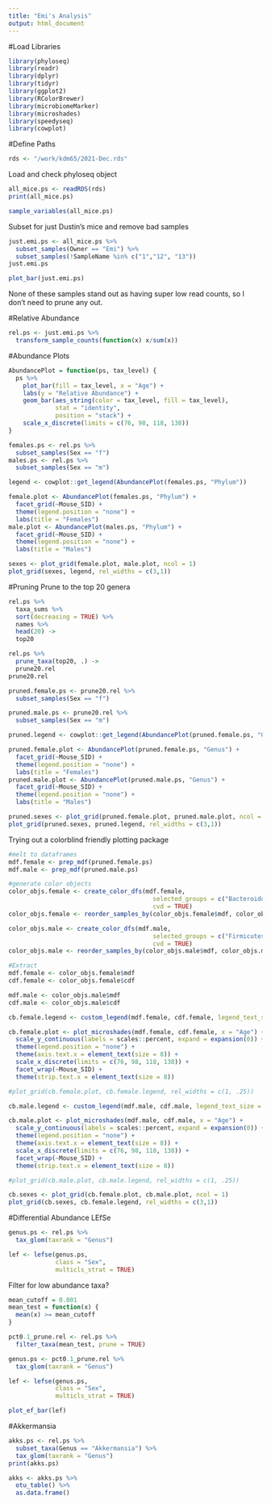 ```yaml
---
title: "Emi's Analysis"
output: html_document
---
```


#Load Libraries
```r
library(phyloseq)
library(readr)
library(dplyr)
library(tidyr)
library(ggplot2)
library(RColorBrewer)
library(microbiomeMarker)
library(microshades)
library(speedyseq)
library(cowplot)
```

#Define Paths
```r
rds <- "/work/kdm65/2021-Dec.rds"
```

Load and check phyloseq object
```r
all_mice.ps <- readRDS(rds)
print(all_mice.ps)
```

```r
sample_variables(all_mice.ps)
```

Subset for just Dustin's mice and remove bad samples
```r
just.emi.ps <- all_mice.ps %>%
  subset_samples(Owner == "Emi") %>%
  subset_samples(!SampleName %in% c("1","12", "13"))
just.emi.ps
```

```r
plot_bar(just.emi.ps)
```
None of these samples stand out as having super low read counts, so I don't need to prune any out.

#Relative Abundance
```r
rel.ps <- just.emi.ps %>%
  transform_sample_counts(function(x) x/sum(x))
```

#Abundance Plots
```r
AbundancePlot = function(ps, tax_level) {
  ps %>%
    plot_bar(fill = tax_level, x = "Age") +
    labs(y = "Relative Abundance") +
    geom_bar(aes_string(color = tax_level, fill = tax_level),
             stat = "identity",
             position = "stack") +
    scale_x_discrete(limits = c(76, 98, 118, 138))
}
```

```r
females.ps <- rel.ps %>%
  subset_samples(Sex == "f")
males.ps <- rel.ps %>%
  subset_samples(Sex == "m")
```

```r
legend <- cowplot::get_legend(AbundancePlot(females.ps, "Phylum"))

female.plot <- AbundancePlot(females.ps, "Phylum") +
  facet_grid(~Mouse_SID) +
  theme(legend.position = "none") +
  labs(title = "Females")
male.plot <- AbundancePlot(males.ps, "Phylum") +
  facet_grid(~Mouse_SID) +
  theme(legend.position = "none") +
  labs(title = "Males")

sexes <- plot_grid(female.plot, male.plot, ncol = 1)
plot_grid(sexes, legend, rel_widths = c(3,1))
```

#Pruning
Prune to the top 20 genera
```r
rel.ps %>%
  taxa_sums %>%
  sort(decreasing = TRUE) %>%
  names %>%
  head(20) ->
  top20

rel.ps %>%
  prune_taxa(top20, .) ->
  prune20.rel
prune20.rel
```

```r
pruned.female.ps <- prune20.rel %>%
  subset_samples(Sex == "f")

pruned.male.ps <- prune20.rel %>%
  subset_samples(Sex == "m")
```

```r
pruned.legend <- cowplot::get_legend(AbundancePlot(pruned.female.ps, "Genus"))

pruned.female.plot <- AbundancePlot(pruned.female.ps, "Genus") +
  facet_grid(~Mouse_SID) +
  theme(legend.position = "none") +
  labs(title = "Females")
pruned.male.plot <- AbundancePlot(pruned.male.ps, "Genus") +
  facet_grid(~Mouse_SID) +
  theme(legend.position = "none") +
  labs(title = "Males")

pruned.sexes <- plot_grid(pruned.female.plot, pruned.male.plot, ncol = 1)
plot_grid(pruned.sexes, pruned.legend, rel_widths = c(3,1))
```

Trying out a colorblind friendly plotting package

```r
#melt to dataframes
mdf.female <- prep_mdf(pruned.female.ps)
mdf.male <- prep_mdf(pruned.male.ps)

#generate color objects
color_objs.female <- create_color_dfs(mdf.female,
                                        selected_groups = c("Bacteroidota", "Firmicutes", "Verrucomicrobiota"),
                                        cvd = TRUE)
color_objs.female <- reorder_samples_by(color_objs.female$mdf, color_objs.female$cdf)

color_objs.male <- create_color_dfs(mdf.male,
                                        selected_groups = c("Firmicutes", "Verrucomicrobiota"),
                                        cvd = TRUE)
color_objs.male <- reorder_samples_by(color_objs.male$mdf, color_objs.male$cdf)

#Extract
mdf.female <- color_objs.female$mdf
cdf.female <- color_objs.female$cdf

mdf.male <- color_objs.male$mdf
cdf.male <- color_objs.male$cdf
```

```r
cb.female.legend <- custom_legend(mdf.female, cdf.female, legend_text_size = 15)

cb.female.plot <- plot_microshades(mdf.female, cdf.female, x = "Age") +
  scale_y_continuous(labels = scales::percent, expand = expansion(0)) +
  theme(legend.position = "none") +
  theme(axis.text.x = element_text(size = 8)) +
  scale_x_discrete(limits = c(76, 98, 118, 138)) +
  facet_wrap(~Mouse_SID) +
  theme(strip.text.x = element_text(size = 8))

#plot_grid(cb.female.plot, cb.female.legend, rel_widths = c(1, .25))
```

```r
cb.male.legend <- custom_legend(mdf.male, cdf.male, legend_text_size = 15)

cb.male.plot <- plot_microshades(mdf.male, cdf.male, x = "Age") +
  scale_y_continuous(labels = scales::percent, expand = expansion(0)) +
  theme(legend.position = "none") +
  theme(axis.text.x = element_text(size = 8)) +
  scale_x_discrete(limits = c(76, 98, 118, 138)) +
  facet_wrap(~Mouse_SID) +
  theme(strip.text.x = element_text(size = 8))

#plot_grid(cb.male.plot, cb.male.legend, rel_widths = c(1, .25))
```

```r
cb.sexes <- plot_grid(cb.female.plot, cb.male.plot, ncol = 1)
plot_grid(cb.sexes, cb.female.legend, rel_widths = c(3,1))
```

#Differential Abundance
LEfSe
```r
genus.ps <- rel.ps %>%
  tax_glom(taxrank = "Genus")

lef <- lefse(genus.ps,
             class = "Sex",
             multicls_strat = TRUE)
```

Filter for low abundance taxa?
```r
mean_cutoff = 0.001
mean_test = function(x) {
  mean(x) >= mean_cutoff
}

pct0.1_prune.rel <- rel.ps %>%
  filter_taxa(mean_test, prune = TRUE)
```

```r
genus.ps <- pct0.1_prune.rel %>%
  tax_glom(taxrank = "Genus")

lef <- lefse(genus.ps,
             class = "Sex",
             multicls_strat = TRUE)
```

```r
plot_ef_bar(lef)
```

#Akkermansia
```r
akks.ps <- rel.ps %>%
  subset_taxa(Genus == "Akkermansia") %>%
  tax_glom(taxrank = "Genus")
print(akks.ps)
```

```r
akks <- akks.ps %>%
  otu_table() %>%
  as.data.frame()
```